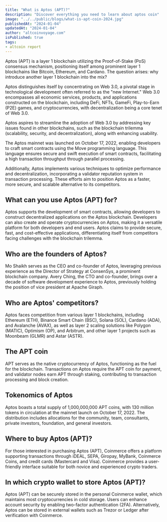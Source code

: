 ```yaml
---
title: "What is Aptos (APT)?"
description: "Discover everything you need to learn about aptos coin"
image: "../../public/blogs/what-is-apt-coin-2024.jpg"
publishedAt: "2024-01-04"
updatedAt: "2024-01-04"
author: "altcoinvoyage.com"
isPublished: true
tags:
- altcoin report
---
```


Aptos (APT) is a layer 1 blockchain utilizing the Proof-of-Stake (PoS) consensus mechanism, positioning itself among prominent layer 1 blockchains like Bitcoin, Ethereum, and Cardano. The question arises: why introduce another layer 1 blockchain into the mix?

Aptos distinguishes itself by concentrating on Web 3.0, a pivotal stage in technological development often referred to as the "new Internet." Web 3.0 encompasses all economic services, products, and applications constructed on the blockchain, including DeFi, NFTs, GameFi, Play-to-Earn (P2E) games, and cryptocurrencies, with decentralization being a core tenet of Web 3.0.

Aptos aspires to streamline the adoption of Web 3.0 by addressing key issues found in other blockchains, such as the blockchain trilemma (scalability, security, and decentralization), along with enhancing usability.

The Aptos mainnet was launched on October 17, 2022, enabling developers to craft smart contracts using the Move programming language. This language ensures secure and swift execution of smart contracts, facilitating a high transaction throughput through parallel processing.

Additionally, Aptos implements various techniques to optimize performance and decentralization, incorporating a validator reputation system in transaction processing. These efforts aim to position Aptos as a faster, more secure, and scalable alternative to its competitors.

## What can you use Aptos (APT) for?

Aptos supports the development of smart contracts, allowing developers to construct decentralized applications on the Aptos blockchain. Developers can also create and operate cryptocurrencies on Aptos, making it a versatile platform for both developers and end users. Aptos claims to provide secure, fast, and cost-effective applications, differentiating itself from competitors facing challenges with the blockchain trilemma.

## Who are the founders of Aptos?

Mo Shaikh serves as the CEO and co-founder of Aptos, leveraging previous experience as the Director of Strategy at ConsenSys, a prominent blockchain company. Avery Ching, the CTO and co-founder, brings over a decade of software development experience to Aptos, previously holding the position of vice president at Apache Giraph.

## Who are Aptos' competitors?

Aptos faces competition from various layer 1 blockchains, including Ethereum (ETH), Binance Smart Chain (BSC), Solana (SOL), Cardano (ADA), and Avalanche (AVAX), as well as layer 2 scaling solutions like Polygon (MATIC), Optimism (OP), and Arbitrum, and other layer 1 projects such as Moonbeam (GLMR) and Astar (ASTR).

## The APT coin

APT serves as the native cryptocurrency of Aptos, functioning as the fuel for the blockchain. Transactions on Aptos require the APT coin for payment, and validator nodes earn APT through staking, contributing to transaction processing and block creation.

## Tokenomics of Aptos

Aptos boasts a total supply of 1,000,000,000 APT coins, with 130 million tokens in circulation at the mainnet launch on October 17, 2022. The distribution includes allocations for the community, team, consultants, private investors, foundation, and general investors.

## Where to buy Aptos (APT)?

For those interested in purchasing Aptos (APT), Coinmerce offers a platform supporting transactions through iDEAL, SEPA, Giropay, MyBank, Coinmerce Coins, and credit cards (Mastercard and Visa). Coinmerce provides a user-friendly interface suitable for both novice and experienced crypto traders.

## In which crypto wallet to store Aptos (APT)?

Aptos (APT) can be securely stored in the personal Coinmerce wallet, which maintains most cryptocurrencies in cold storage. Users can enhance account security by enabling two-factor authentication (2FA). Alternatively, Aptos can be stored in external wallets such as Trezor or Ledger after verification with Coinmerce.
